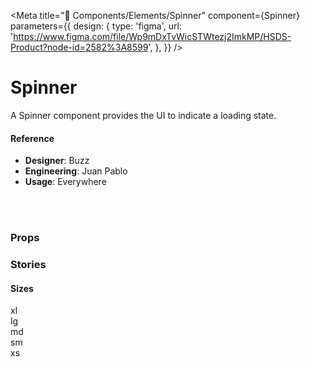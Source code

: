 
<Meta
  title="🧬 Components/Elements/Spinner"
  component={Spinner}
  parameters={{
    design: {
      type: 'figma',
      url:
        'https://www.figma.com/file/Wp9mDxTvWicSTWtezj2ImkMP/HSDS-Product?node-id=2582%3A8599',
    },
  }}
/>

# Spinner

A Spinner component provides the UI to indicate a loading state.

<Canvas>
  <Story name="default">
    <div>
      <Spinner />
    </div>
  </Story>
</Canvas>

#### Reference

- **Designer**: Buzz
- **Engineering**: Juan Pablo
- **Usage**: Everywhere

<br />
<br />

### Props

<ArgsTable of={Spinner} />

### Stories

#### Sizes

<Canvas>
  <Story name="Sizes">
    <div>
      <div
        style={{
          marginBottom: '20px',
          color: color('Color', 'dodgerblue'),
        }}
      >
        <div style={{ marginBottom: '10px' }}>xl</div>
        <Spinner size="xl" />
      </div>
      <div
        style={{
          marginBottom: '20px',
          color: color('Color', 'dodgerblue'),
        }}
      >
        <div style={{ marginBottom: '10px' }}>lg</div>
        <Spinner size="lg" />
      </div>
      <div
        style={{
          marginBottom: '20px',
          color: color('Color', 'dodgerblue'),
        }}
      >
        <div style={{ marginBottom: '10px' }}>md</div>
        <Spinner size="md" />
      </div>
      <div
        style={{
          marginBottom: '20px',
          color: color('Color', 'dodgerblue'),
        }}
      >
        <div style={{ marginBottom: '10px' }}>sm</div>
        <Spinner size="sm" />
      </div>
      <div
        style={{
          marginBottom: '20px',
          color: color('Color', 'dodgerblue'),
        }}
      >
        <div style={{ marginBottom: '10px' }}>xs</div>
        <Spinner size="xs" />
      </div>
    </div>
  </Story>
</Canvas>
